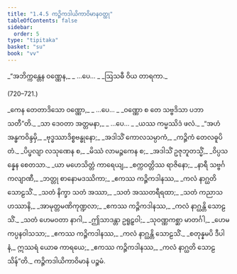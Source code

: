```yaml
---
title: "1.4.5 ကဉ္ဇိကဒါယိကာဝိမာနဝတ္ထု"
tableOfContents: false
sidebar:
  order: 5
type: "tipitaka"
basket: "su"
book: "vv"
---
```



<DynamicBreadcrumb />

<Division number="719" book="vv" e="ch" v="19" p="59">

<Paragraph number="567" type="verses" book="vv">
_“အဘိက္ကန္တေန ဝဏ္ဏေန,_  
_ …ပေ… _  
_ဩသဓီ ဝိယ တာရကာ._  


(720–721.)
</Paragraph>

<Paragraph number="568" type="verses" book="vv">
_ကေန တေတာဒိသော ဝဏ္ဏော,_  
_ …ပေ… _  
_ဝဏ္ဏော စ တေ သဗ္ဗဒိသာ ပဘာသတီ”တိ._  

</Paragraph>

</Division>
<Division number="722" book="vv" e="ch" v="19" p="59">

<Paragraph number="569" type="verses" book="vv">
_သာ ဒေဝတာ အတ္တမနာ,_  
_ …ပေ… _  
_ယဿ ကမ္မဿိဒံ ဖလံ._  

</Paragraph>

</Division>
<Division number="723" book="vv" e="ch" v="19" p="59">

<Paragraph number="570" type="verses" book="vv">
_“အဟံ အန္ဓကဝိန္ဒမှိ,_  
_ဗုဒ္ဓဿာဒိစ္စဗန္ဓုနော;_  
_အဒါသိံ ကောလသမ္ပာကံ,_  
_ကဉ္ဇိကံ တေလဓူပိတံ._  

</Paragraph>

</Division>
<Division number="724" book="vv" e="ch" v="19" p="59">

<Paragraph number="571" type="verses" book="vv">
_ပိပ္ဖလျာ လသုဏေန စ,_  
_မိဿံ လာမဉ္ဇကေန စ;_  
_အဒါသိံ ဥဇုဘူတသ္မိံ,_  
_ဝိပ္ပသန္နေန စေတသာ._  

</Paragraph>

</Division>
<Division number="725" book="vv" e="ch" v="19" p="60">

<Paragraph number="572" type="verses" book="vv">
_ယာ မဟေသိတ္တံ ကာရေယျ,_  
_စက္ကဝတ္တိဿ ရာဇိနော;_  
_နာရီ သဗ္ဗင်္ဂကလျာဏီ,_  
_ဘတ္တု စာနောမဒဿိကာ;_  
_ဧကဿ ကဉ္ဇိကဒါနဿ,_  
_ကလံ နာဂ္ဃတိ သောဠသိံ._  

</Paragraph>

</Division>
<Division number="726" book="vv" e="ch" v="19" p="60">

<Paragraph number="573" type="verses" book="vv">
_သတံ နိက္ခာ သတံ အဿာ,_  
_သတံ အဿတရီရထာ;_  
_သတံ ကညာသဟဿာနိ,_  
_အာမုတ္တမဏိကုဏ္ဍလာ;_  
_ဧကဿ ကဉ္ဇိကဒါနဿ,_  
_ကလံ နာဂ္ဃန္တိ သောဠသိံ._  

</Paragraph>

</Division>
<Division number="727" book="vv" e="ch" v="19" p="60">

<Paragraph number="574" type="verses" book="vv">
_သတံ ဟေမဝတာ နာဂါ,_  
_ဤသာဒန္တာ ဥရူဠှဝါ;_  
_သုဝဏ္ဏကစ္ဆာ မာတင်္ဂါ,_  
_ဟေမကပ္ပနဝါသသာ;_  
_ဧကဿ ကဉ္ဇိကဒါနဿ,_  
_ကလံ နာဂ္ဃန္တိ သောဠသိံ._  

</Paragraph>

</Division>
<Division number="728" book="vv" e="ch" v="19" p="60">

<Paragraph number="575" type="verses" book="vv">
_စတုန္နမပိ ဒီပါနံ,_  
ဣဿရံ ယောဓ ကာရယေ;_  
_ဧကဿ ကဉ္ဇိကဒါနဿ,_  
_ကလံ နာဂ္ဃတိ သောဠသိန်”တိ._  


</Paragraph>
</Division>

<Paragraph number="576" type="center" book="vv">
ကဉ္ဇိကဒါယိကာဝိမာနံ ပဉ္စမံ.
</Paragraph>